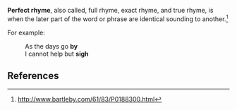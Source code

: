 {{Unreferenced|date=April 2007}}
'''Perfect rhyme''', also called, full rhyme, exact rhyme, and true rhyme, is when the later part of the word or phrase are identical sounding to another.<ref>http://www.bartleby.com/61/83/P0188300.html</ref>

For example:

:As the days go '''by'''
:I cannot help but '''sigh'''
{{Uncategorized|date=April 2007}}

==References==
<div class="references-small">
<references />
</div>